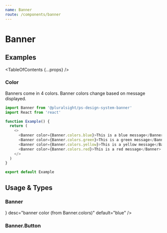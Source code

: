 ```yaml
---
name: Banner
route: /components/banner
---
```



# Banner

## Examples

<TableOfContents {...props} />

### Color

Banners come in 4 colors. Banner colors change based on message displayed.

```typescript
import Banner from '@pluralsight/ps-design-system-banner'
import React from 'react'

function Example() {
  return (
    <>
      <Banner color={Banner.colors.blue}>This is a blue message</Banner>
      <Banner color={Banner.colors.green}>This is a green message</Banner>
      <Banner color={Banner.colors.yellow}>This is a yellow message</Banner>
      <Banner color={Banner.colors.red}>This is a red message</Banner>
    </>
  )
}

export default Example
```

## Usage & Types

<Usage
  install="npm install @pluralsight/ps-design-system-banner"
  import="import Banner from '@pluralsight/ps-design-system-banner'"
  packageName="banner"
/>

### Banner

<TypesTable>
  <TypesProp
    name="color"
    type={<TypesEnum enum={Banner.colors} />}
    desc="banner color (from Banner.colors)"
    default="blue"
  />
  <TypesProp
    name="onClick"
    type="Event => ()"
    desc="displays dismiss button, triggered on click"
  />
</TypesTable>

### Banner.Button

<TypesTable>
  <TypesProp name="children" required type="string" desc="visual label" />
  <TypesProp name="href" type="string" />
  <TypesProp name="children" type="Event => ()" />
</TypesTable>
